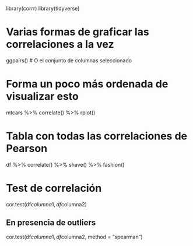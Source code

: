 library(corrr)
library(tidyverse)

# Varias formas de graficar las correlaciones a la vez

ggpairs() # O el conjunto de columnas seleccionado

# Forma un poco más ordenada de visualizar esto

mtcars %>% 
 correlate() %>% 
  rplot()

# Tabla con todas las correlaciones de Pearson

df %>% 
 correlate() %>% 
  shave() %>% 
  fashion()

# Test de correlación

cor.test(df$columna1,df$columna2)

## En presencia de outliers

cor.test(df$columna1,df$columna2, method = "spearman")
